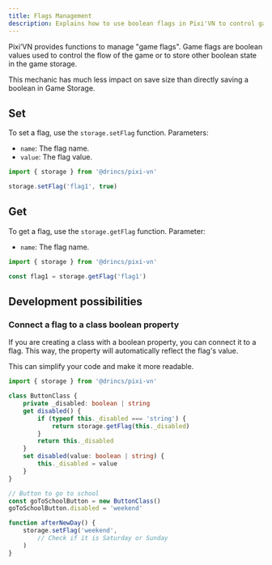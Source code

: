 ```yaml
---
title: Flags Management
description: Explains how to use boolean flags in Pixi'VN to control game flow and manage state efficiently.
---
```


Pixi’VN provides functions to manage "game flags". Game flags are boolean values used to control the flow of the game or to store other boolean state in the game storage.

This mechanic has much less impact on save size than directly <DynamicLink href="/start/storage#set-a-variable-in-the-game-storage">saving a boolean in Game Storage</DynamicLink>.

## Set

To set a flag, use the `storage.setFlag` function. Parameters:

* `name`: The flag name.
* `value`: The flag value.

```typescript
import { storage } from '@drincs/pixi-vn'

storage.setFlag('flag1', true)
```

## Get

To get a flag, use the `storage.getFlag` function. Parameter:

* `name`: The flag name.

```typescript
import { storage } from '@drincs/pixi-vn'

const flag1 = storage.getFlag('flag1')
```

## Development possibilities

### Connect a flag to a class boolean property

If you are creating a class with a boolean property, you can connect it to a flag. This way, the property will automatically reflect the flag's value.

This can simplify your code and make it more readable.

```typescript
import { storage } from '@drincs/pixi-vn'

class ButtonClass {
    private _disabled: boolean | string
    get disabled() {
        if (typeof this._disabled === 'string') {
            return storage.getFlag(this._disabled)
        }
        return this._disabled
    }
    set disabled(value: boolean | string) {
        this._disabled = value
    }
}
```

```typescript
// Button to go to school
const goToSchoolButton = new ButtonClass()
goToSchoolButton.disabled = 'weekend'

function afterNewDay() {
    storage.setFlag('weekend', 
        // Check if it is Saturday or Sunday
    )
}
```
